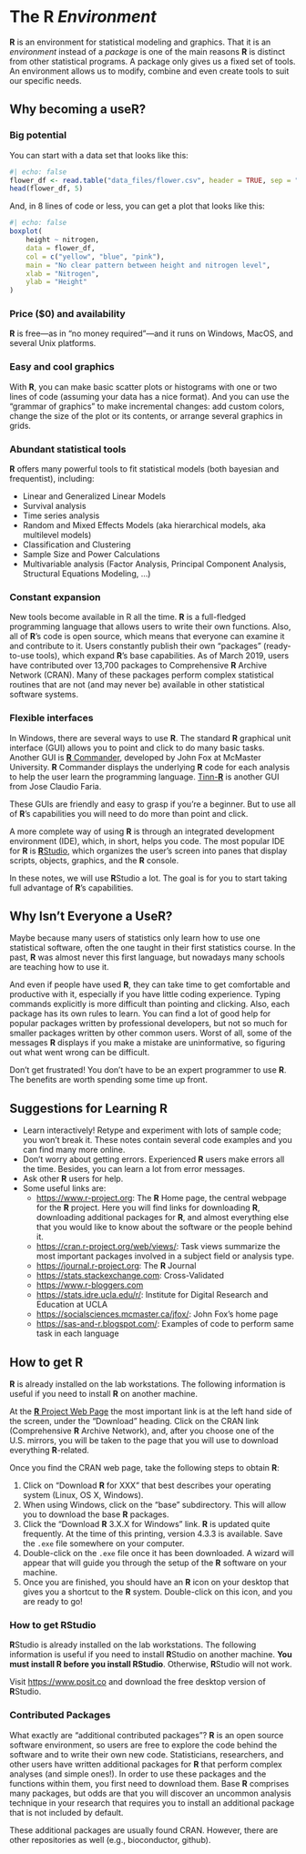 # The R *Environment*

**R** is an environment for statistical
modeling and graphics. That it is an *environment* instead of a *package* is one of the main reasons **R** is distinct from other statistical
programs. A package only gives us a fixed set of tools. An environment
allows us to modify, combine and even create tools to suit our specific needs.

## Why becoming a useR?

### Big potential

You can start with a data set that looks like this:
```r
#| echo: false
flower_df <- read.table("data_files/flower.csv", header = TRUE, sep = ",")
head(flower_df, 5)
```

And, in 8 lines of code or less, you can get a plot that looks like this:
```r
#| echo: false
boxplot(
    height ~ nitrogen,
    data = flower_df, 
    col = c("yellow", "blue", "pink"),
    main = "No clear pattern between height and nitrogen level",
    xlab = "Nitrogen",
    ylab = "Height"
)
```

### Price (\$0) and availability

**R** is free---as in "no money required"---and it runs on
Windows, MacOS, and several Unix platforms.

### Easy and cool graphics

With **R**, you can make basic scatter plots or histograms with one or two lines of code (assuming your data has a nice format). And you can use
the "grammar of graphics" to make incremental changes: add custom colors, change
the size of the plot or its contents, or arrange several graphics in grids.

### Abundant statistical tools

**R** offers many powerful tools to fit statistical models 
(both bayesian and frequentist), including:

- Linear and Generalized Linear Models
- Survival analysis
- Time series analysis
- Random and Mixed Effects Models (aka hierarchical models, aka multilevel
    models)
- Classification and Clustering
- Sample Size and Power Calculations
- Multivariable analysis (Factor Analysis, Principal Component Analysis, Structural Equations Modeling, ...)

### Constant expansion

New tools become available in R all the time. **R** is a
full-fledged programming language that allows users to write their own
functions. Also, all of **R**'s code is open source, which means
that everyone can examine it and contribute to it. Users constantly publish
their own "packages" (ready-to-use tools), which expand **R**'s
base capabilities. As of March 2019, users have contributed over 13,700 packages
to Comprehensive **R** Archive Network (CRAN). Many of these
packages perform complex statistical routines that are not (and may never be)
available in other statistical software systems.

### Flexible interfaces

In Windows, there are several ways to use **R**. The standard 
**R** graphical unit interface (GUI) allows you to point and 
click to do many basic tasks. Another GUI is [**R** 
Commander](https://socialsciences.mcmaster.ca/jfox/Misc/Rcmdr/), developed by 
John Fox at McMaster University. **R** Commander displays the 
underlying **R** code for each analysis to help the user learn
the programming language. [Tinn-**R**](http://sourceforge.net/projects/tinn-r/) 
is another GUI from Jose Claudio Faria.

These GUIs are friendly and easy to grasp if you're a beginner. But to use all of **R**'s capabilities you will need to do more than point and click.

A more complete way of using **R** is through an integrated development environment (IDE), which, in short, helps you code. The most popular IDE for **R** is [**R**Studio](https://www.posit.com), which organizes the
user's screen into panes that display scripts, objects, graphics, and
the **R** console.

In these notes, we will use **R**Studio a lot. The goal is for you to start taking full advantage of **R**'s capabilities.

<!--

### Easier to make reproducible research

**R**'s availability and accessibility mean that you can share your work with many. This allows consumers to confirm the
original analysis and to investigate other approaches.

-->


## Why Isn't Everyone a Use**R**?

Maybe because many users of statistics only learn how to use one statistical software, often the one taught in their first statistics course. In the past, **R** was almost never this first language, but nowadays many schools are teaching how to use it.

And even if people have used **R**, they can take time to get comfortable and 
productive with it, especially if you have little coding experience. Typing
commands explicitly is more difficult than pointing and clicking. Also, each 
package has its own rules to learn. You can find a lot of good help for popular 
packages written by professional developers, but not so much for smaller 
packages written by other common users. Worst of all, some of the messages **R**
displays if you make a mistake are uninformative, so figuring out what went 
wrong can be difficult. 

Don't get frustrated! You don't have to be an expert programmer to use
**R**. The benefits are worth spending some time up front.

## Suggestions for Learning **R**

- Learn interactively! Retype and experiment with lots of sample code; you won't   break it. These notes contain several code examples and you can find many more   online.
- Don't worry about getting errors. Experienced **R** users
  make errors all the time. Besides, you can learn a lot from error
  messages.
- Ask other **R** users for help.
- Some useful links are:
    -   <https://www.r-project.org>: The **R** Home page, the
        central webpage for the **R** project. Here you will find
        links for downloading **R**, downloading additional
        packages for **R**, and almost everything else that you
        would like to know about the software or the people behind it.
    -   <https://cran.r-project.org/web/views/>: Task views summarize the most
        important packages involved in a subject field or analysis type.
    -   <https://journal.r-project.org>: The **R** Journal
    -   <https://stats.stackexchange.com>: Cross-Validated
    -   <https://www.r-bloggers.com>
    -   <https://stats.idre.ucla.edu/r/>: Institute for Digital Research and
        Education at UCLA
    -   <https://socialsciences.mcmaster.ca/jfox/>: John Fox's home page
    -   <https://sas-and-r.blogspot.com/>: Examples of code to perform same task
        in each language

## How to get **R**

**R** is already installed on the lab workstations. The following
information is useful if you need to install **R** on another
machine.

At the [**R** Project Web Page](https://www.r-project.org) the
most important link is at the left hand side of the screen, under the "Download"
heading. Click on the CRAN link (Comprehensive **R** Archive
Network), and, after you choose one of the U.S. mirrors, you will be taken to
the page that you will use to download everything **R**-related.

Once you find the CRAN web page, take the following steps to obtain
**R**:

1.  Click on "Download **R** for XXX" that best describes your
    operating system (Linux, OS X, Windows).
2.  When using Windows, click on the "base" subdirectory. This will allow
    you to download the base **R** packages.
3.  Click the "Download **R** 3.X.X for Windows" link.
    **R** is updated quite frequently. At the time of this
    printing, version 4.3.3 is available. Save the `.exe` file somewhere on your
    computer.
4.  Double-click on the `.exe` file once it has been downloaded. A wizard will
    appear that will guide you through the setup of the **R**
    software on your machine.
5.  Once you are finished, you should have an **R** icon on your
    desktop that gives you a shortcut to the **R** system.
    Double-click on this icon, and you are ready to go!

### How to get RStudio

**R**Studio is already installed on the lab workstations. The
following information is useful if you need to install
**R**Studio on another machine. **You must install R before you install RStudio**. Otherwise, **R**Studio will not work.

Visit <https://www.posit.co> and download the free desktop version of
**R**Studio.

### Contributed Packages

What exactly are "additional contributed packages"? **R** is an
open source software environment, so users are free to explore the code behind
the software and to write their own new code. Statisticians, researchers, and
other users have written additional packages for **R** that
perform complex analyses (and simple ones!). In order to use these packages and
the functions within them, you first need to download them. Base
**R** comprises many packages, but odds are that you will
discover an uncommon analysis technique in your research that requires you to
install an additional package that is not included by default.

These additional packages are usually found CRAN. However, there are other
repositories as well (e.g., bioconductor, github).
